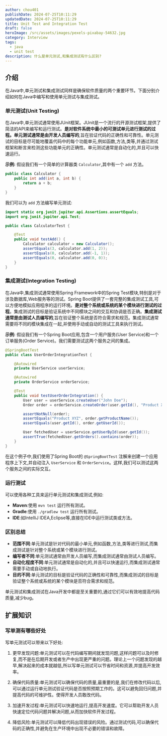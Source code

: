 ```yaml
---
author: chou401
publishDate: 2024-07-25T10:11:29
updatedDate: 2024-07-25T10:11:29
title: Unit Test and Integration Test
draft: false
heroImage: /src/assets/images/pexels-pixabay-54632.jpg
category: Interview
tags:
  - java
  - unit test
description: 什么是单元测试,和集成测试有什么区别?
---
```


## 介绍

在Java中,单元测试和集成测试同样是确保软件质量的两个重要环节。下面分别介绍如何在Java中编写和使用单元测试与集成测试。

### 单元测试(Unit Testing)

在Java中,单元测试通常使用JUnit框架。JUnit是一个流行的开源测试框架,提供了简洁的API来编写和运行测试。**是对软件系统中最小的可测试单元进行测试的过程。单元测试通常是由开发人员编写的**,旨在验证代码的正确性和可靠性。单元测试的目标是尽可能地覆盖代码中的每个功能单元,例如函数,方法,类等,并通过测试框架和断言来检测这些功能单元的正确性。单元测试通常是自动化的,并且可以快速运行。

**示例:**
假设我们有一个简单的计算器类 `Calculator`,其中有一个 `add` 方法。

```java
public class Calculator {
    public int add(int a, int b) {
        return a + b;
    }
}
```

我们可以为 `add` 方法编写单元测试:

```java
import static org.junit.jupiter.api.Assertions.assertEquals;
import org.junit.jupiter.api.Test;

public class CalculatorTest {

    @Test
    public void testAdd() {
        Calculator calculator = new Calculator();
        assertEquals(3, calculator.add(1, 2));
        assertEquals(0, calculator.add(-1, 1));
        assertEquals(0, calculator.add(0, 0));
    }
}
```

### 集成测试(Integration Testing)

在Java中,集成测试通常使用Spring Framework中的Spring Test模块,特别是对于涉及数据库,Web服务等的测试。Spring Boot提供了一套完整的集成测试工具,可以方便地模拟应用程序的运行环境。**是对整个系统或系统的某个模块进行测试的过程**。集成测试的目标是验证系统中不同模块之间的交互和协调是否正确。**集成测试通常是由测试人员编写的**,旨在验证整个系统是否符合需求和规范。集成测试通常需要将不同的模块集成在一起,并使用手动或自动的测试工具来执行测试。

**示例:**
假设我们有一个Spring Boot应用,包含一个用户服务(User Service)和一个订单服务(Order Service)。我们需要测试这两个服务之间的集成。

```java
@SpringBootTest
public class UserOrderIntegrationTest {

    @Autowired
    private UserService userService;

    @Autowired
    private OrderService orderService;

    @Test
    public void testUserOrderIntegration() {
        User user = userService.createUser("John Doe");
        Order order = orderService.createOrder(user.getId(), "Product XYZ");

        assertNotNull(order);
        assertEquals("Product XYZ", order.getProductName());
        assertEquals(user.getId(), order.getUserId());

        User fetchedUser = userService.getUserById(user.getId());
        assertTrue(fetchedUser.getOrders().contains(order));
    }
}
```

在这个例子中,我们使用了Spring Boot的 `@SpringBootTest` 注解来创建一个应用程序上下文,并自动注入 `UserService` 和 `OrderService`。这样,我们可以测试这两个服务之间的实际交互。

### 运行测试

可以使用各种工具来运行单元测试和集成测试,例如:

- **Maven**:使用 `mvn test` 运行所有测试。
- **Gradle**:使用 `./gradlew test` 运行所有测试。
- **IDE**:如IntelliJ IDEA,Eclipse等,直接在IDE中运行测试类或方法。

### 区别总结

- **范围不同**:单元测试是针对代码的最小单元,例如函数,方法,类等进行测试,而集成测试是针对整个系统或某个模块进行测试。
- **编写者不同**:单元测试通常由开发人员编写,而集成测试通常由测试人员编写。
- **自动化程度不同**:单元测试通常是自动化的,并且可以快速运行,而集成测试通常需要手动或自动地执行。
- **目的不同**:单元测试的目标是验证代码的正确性和可靠性,而集成测试的目标是验证整个系统或系统的某个模块是否符合需求和规范。

单元测试和集成测试在Java开发中都是至关重要的,通过它们可以有效地提高代码质量,减少bug。

## 扩展知识

### 写单测有哪些好处

写单元测试可以带来以下好处:

1. 更早发现问题:单元测试可以在代码编写期间就发现问题,这样问题可以及时修复,而不是在后期开发或者生产中出现更严重的问题。理论上一个问题发现的越早,解决起来的成本就越低,所以写单元测试可以节省时间和资源,并提高开发效率。

2. 确保代码质量:单元测试可以确保代码的质量,最重要的是,我们在修改代码以后,可以通过运行单元测试验证代码是否按照预期工作的。这可以避免回归问题,并提高代码的可维护性。使得开发人员敢改代码。

3. 加速开发过程:单元测试可以快速地运行,提高开发速度。它可以帮助开发人员快速定位代码问题并解决问题,从而加快软件开发过程。

4. 降低风险:单元测试可以降低代码出现错误的风险。通过测试代码,可以确保代码的正确性,并避免在生产环境中出现不必要的错误和故障。
